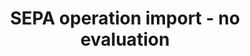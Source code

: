---
title: 'SEPA operation import - no evaluation'
description: 'Mintlify gives you complete control over the look and feel of your documentation using the mint.json file'
openapi: 'POST /sepaImportNoEvaluation'
---
